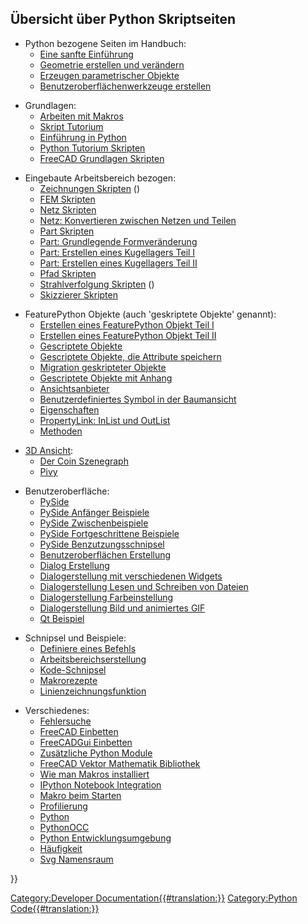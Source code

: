 <languages/>

{{Docnav/de
|[[Start_up_and_Configuration/de|Programmstart und Konfiguration]]
|[[Macros/de|Makros]]
}}

<span id="Overview_of_Python_scripting_pages"></span>
==Übersicht über Python Skriptseiten==

* Python bezogene Seiten im Handbuch:
** [[Manual:A_gentle_introduction/de|Eine sanfte Einführung]]
** [[Manual:Creating_and_manipulating_geometry/de|Geometrie erstellen und verändern]]
** [[Manual:Creating_parametric_objects/de|Erzeugen parametrischer Objekte]]
** [[Manual:Creating_interface_tools/de|Benutzeroberflächenwerkzeuge erstellen]]

* Grundlagen:
** [[Macros/de|Arbeiten mit Makros]]
** [[Scripts/de|Skript Tutorium]]
** [[Introduction_to_Python/de|Einführung in Python]]
** [[Python_scripting_tutorial/de|Python Tutorium Skripten]]
** [[FreeCAD_Scripting_Basics/de|FreeCAD Grundlagen Skripten]]

* Eingebaute Arbeitsbereich bezogen:
** [[Drawing_API_example/de|Zeichnungen Skripten]] ({{Emphasis|Der Arbeitsbereich Zeichnung ist veraltet}})
** [[FEM_Tutorial_Python/de|FEM Skripten]]
** [[Mesh_Scripting/de|Netz Skripten]]
** [[Mesh_to_Part/de|Netz: Konvertieren zwischen Netzen und Teilen]]
** [[Part_scripting/de|Part Skripten]]
** [[Topological_data_scripting/de|Part: Grundlegende Formveränderung]]
** [[Scripted_Parts:_Ball_Bearing_-_Part_1/de|Part: Erstellen eines Kugellagers Teil I]]
** [[Scripted_Parts:_Ball_Bearing_-_Part_2/de|Part: Erstellen eines Kugellagers Teil II]]
** [[Path_scripting/de|Pfad Skripten]]
** [[Raytracing_API_example/de|Strahlverfolgung Skripten]] ({{Emphasis|Der Arbeitsbereich Strahlverfolgung ist veraltet}})
** [[Sketcher_scripting/de|Skizzierer Skripten]]

* FeaturePython Objekte (auch 'geskriptete Objekte' genannt):
** [[Create_a_FeaturePython_object_part_I/de|Erstellen eines FeaturePython Objekt Teil I]]
** [[Create_a_FeaturePython_object_part_II/de|Erstellen eines FeaturePython Objekt Teil II]]
** [[Scripted_objects/de|Gescriptete Objekte]]
** [[Scripted_objects_saving_attributes/de|Gescriptete Objekte, die Attribute speichern]]
** [[Scripted_objects_migration/de|Migration geskripteter Objekte]]
** [[Scripted_objects_with_attachment/de|Gescriptete Objekte mit Anhang]]
** [[Viewprovider/de|Ansichtsanbieter]]
** [[Custom_icon_in_tree_view/de|Benutzerdefiniertes Symbol in der Baumansicht]]
** [[Property/de|Eigenschaften]]
** [[PropertyLink:_InList_and_OutList/de|PropertyLink: InList und OutList]]
** [[FeaturePython_methods/de|Methoden]]

* [[3D_view/de|3D Ansicht]]:
** [[Scenegraph/de|Der Coin Szenegraph]]
** [[Pivy/de|Pivy]]

* Benutzeroberfläche:
** [[PySide/de|PySide]]
** [[PySide_Beginner_Examples/de|PySide Anfänger Beispiele]]
** [[PySide_Intermediate_Examples/de|PySide Zwischenbeispiele]]
** [[PySide_Advanced_Examples/de|PySide Fortgeschrittene Beispiele]]
** [[PySide_usage_snippets/de|PySide Benzutzungsschnipsel]]
** [[Interface_creation/de|Benutzeroberflächen Erstellung]]
** [[Dialog_creation/de|Dialog Erstellung]]
** [[Dialog_creation_with_various_widgets/de|Dialogerstellung mit verschiedenen Widgets]]
** [[Dialog_creation_reading_and_writing_files/de|Dialogerstellung Lesen und Schreiben von Dateien]]
** [[Dialog_creation_setting_colors/de|Dialogerstellung Farbeinstellung]]
** [[Dialog_creation_image_and_animated_GIF/de|Dialogerstellung Bild und animiertes GIF]]
** [[Qt_Example/de|Qt Beispiel]]

* Schnipsel und Beispiele:
** [[Command/de|Definiere eines Befehls]]
** [[Workbench_creation/de|Arbeitsbereichserstellung]]
** [[Code_snippets/de|Kode-Schnipsel]]
** [[Macros_recipes/de|Makrorezepte]]
** [[Line_drawing_function/de|Linienzeichnungsfunktion]]

* Verschiedenes:
** [[Debugging/de|Fehlersuche]]
** [[Embedding_FreeCAD/de|FreeCAD Einbetten]]
** [[Embedding_FreeCADGui/de|FreeCADGui Einbetten]]
** [[Extra_python_modules/de|Zusätzliche Python Module]]
** [[FreeCAD_vector_math_library/de|FreeCAD Vektor Mathematik Bibliothek]]
** [[How_to_install_macros/de|Wie man Makros installiert]]
** [[IPython_notebook_integration|IPython Notebook Integration]]
** [[Macro_at_Startup/de|Makro beim Starten]]
** [[Profiling/de|Profilierung]]
** [[Python/de|Python]]
** [[PythonOCC/de|PythonOCC]]
** [[Python_Development_Environment/de|Python Entwicklungsumgebung]]
** [[Quantity/de|Häufigkeit]]
** [[Svg_Namespace/de|Svg Namensraum]]


{{Docnav/de
|[[Start_up_and_Configuration/de|Programmstart und Konfiguration]]
|[[Macros/de|Makros]]
}}

{{Powerdocnavi{{#translation:}}}}
[[Category:Developer Documentation{{#translation:}}]]
[[Category:Python Code{{#translation:}}]]